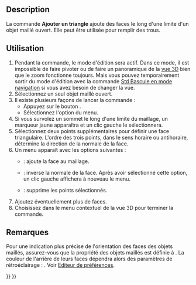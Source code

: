 <languages/>

{{Docnav/fr
|[[Mesh_FillInteractiveHole/fr|Boucher un trou]]
|[[Mesh_RemoveComponents/fr|Supprimer des composants]]
|[[Mesh_Workbench/fr|Atelier Mesh]]
|IconL=Mesh_FillInteractiveHole.svg
|IconR=Mesh_RemoveComponents.svg
|IconC=Workbench_Mesh.svg
}}

{{GuiCommand/fr
|Name=Mesh AddFacet
|Name/fr=Mesh Ajouter un triangle
|MenuLocation=Maillages → Ajouter un triangle
|Workbenches=[[Mesh_Workbench/fr|Mesh]]
|SeeAlso=[[Mesh_FillupHoles/fr|Mesh Remplir les trous]], [[Mesh_FillInteractiveHole/fr|Mesh Boucher un trou]]
}}

==Description==

La commande '''Ajouter un triangle''' ajoute des faces le long d'une limite d'un objet maillé ouvert. Elle peut être utilisée pour remplir des trous.

<span id="Usage"></span>
==Utilisation==

# Pendant la commande, le mode d'édition sera actif. Dans ce mode, il est impossible de faire pivoter ou de faire un panoramique de la [[3D_view/fr|vue 3D]] bien que le zoom fonctionne toujours. Mais vous pouvez temporairement sortir du mode d'édition avec la commande [[Std_ToggleNavigation/fr|Std Bascule en mode navigation]] si vous avez besoin de changer la vue.
# Sélectionnez un seul objet maillé ouvert.
# Il existe plusieurs façons de lancer la commande :
#* Appuyez sur le bouton {{Button|[[Image:Mesh_AddFacet.svg|16px]] [[Mesh_AddFacet/fr|Ajouter un triangle]]}}.
#* Sélectionnez l'option {{MenuCommand|Maillages → [[Image:Mesh_AddFacet.svg|16px]] Ajouter un triangle}} du menu.
# Si vous survolez un sommet le long d'une limite du maillage, un marqueur jaune apparaîtra et un clic gauche le sélectionnera.
# Sélectionnez deux points supplémentaires pour définir une face triangulaire. L'ordre des trois points, dans le sens horaire ou antihoraire, détermine la direction de la normale de la face.
# Un menu apparaît avec les options suivantes :
#* {{MenuCommand|Ajouter un triangle}} : ajoute la face au maillage.
#* {{MenuCommand|Inverser la normale}} : inverse la normale de la face. Après avoir sélectionné cette option, un clic gauche affichera à nouveau le menu.
#* {{MenuCommand|Effacer}} : supprime les points sélectionnés.
# Ajoutez éventuellement plus de faces.
# Choisissez {{MenuCommand|Terminer}} dans le menu contextuel de la vue 3D pour terminer la commande.

<span id="Notes"></span>
==Remarques==

<div class="mw-translate-fuzzy">
Pour une indication plus précise de l'orientation des faces des objets maillés, assurez-vous que la propriété {{PropertyView|Lighting}} des objets maillés est définie à {{Value|One side}}. La couleur de l'arrière de leurs faces dépendra alors des paramètres de rétroéclairage : {{MenuCommand|Edition → Préférences... → Affichage → Vue 3D → Backlight color - Intensity}}. Voir [[Preferences_Editor/fr#Vue_3D|Editeur de préférences]].
</div>


{{Docnav/fr
|[[Mesh_FillInteractiveHole/fr|Boucher un trou]]
|[[Mesh_RemoveComponents/fr|Supprimer des composants]]
|[[Mesh_Workbench/fr|Atelier Mesh]]
|IconL=Mesh_FillInteractiveHole.svg
|IconR=Mesh_RemoveComponents.svg
|IconC=Workbench_Mesh.svg
}}

{{Mesh Tools navi{{#translation:}}}}
{{Userdocnavi{{#translation:}}}}
{{clear}}